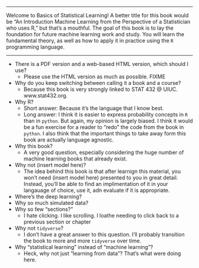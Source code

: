 
***

Welcome to Basics of Statistical Learning! A better title for this book would be "An Introduction Machine Learning from the Perspective of a Statistician who uses R," but that's a mouthful. The goal of this book is to lay the foundation for future machine learning work and study. You will learn the fundamental theory, as well as how to apply it in practice using the `R` programming language.

***

- There is a PDF version and a web-based HTML version, which should I use?
    - Please use the HTML version as much as possible. FIXME
- Why do you keep switching between calling it a book and a course?
    - Because this book is very strongly linked to STAT 432 @ UIUC. www.stat432.org.
- Why R?
    - Short answer: Because it's the language that I know best.
    - Long answer: I think it is easier to express probability concepts in `R` than in `python`. But again, my opinion is largely biased. I think it would be a fun exercise for a reader to "redo" the code from the book in `python`. I also think that the important things to take away form this book are actually language agnostic.
- Why this book?
    - A very good question, especially considering the huge number of machine learning books that already exist.
- Why not (insert model here)?
    - The idea behind this book is that after learnign this material, you won't need (insert model here) presented to you in great detail. Instead, you'll be able to find an implimentation of it in your langauage of choice, use it, adn evaluate if it is appropriate.
- Where's the deep learning?
- Why so much simulated data?
- Why so few "sections?"
    - I hate clicking. I like scrolling. I loathe needing to click back to a previous section or chapter 
- Why not `tidyverse`?
    - I don't have a great answer to this question. I'll probably transition the book to more and more `tidyverse` over time.
- Why "statistical learning" instead of "machine learning"?
    - Heck, why not just "learning from data"? That's what were doing here.